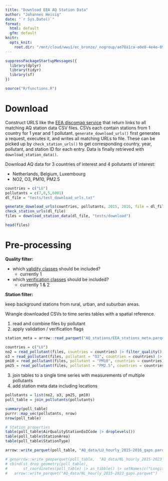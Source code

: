 ```yaml
---
title: "Download EEA AQ Station Data"
author: "Johannes Heisig"
date: "`r Sys.Date()`"
format: 
  html: default
  gfm: default
knitr:
  opts_knit:
    root.dir: "/mnt/cloud/wwu1/ec_bronze/_nogroup/ae78a1ca-a0e8-4e4e-8992-69c34947db65/UseCase_AIRCON"
---
```



```r
suppressPackageStartupMessages({
  library(dplyr)
  library(tidyr)
  library(sf)
})

source("R/functions.R")
```


# Download

Construct URLS like the [EEA discomap service](https://discomap.eea.europa.eu/map/fme/AirQualityExport.htm) that return links to all matching AQ station data CSV files. CSVs each contain stations from 1 country for 1 year and 1 pollutant. `generate_download_urls()` first generates a request, executes it, and writes all matching URLs to file. These can be picked up by `check_station_urls()` to get corresponding country, year, pollutant, and station ID for each entry. Data is finally retrieved with `download_station_data()`.

Download AQ data for 3 countries of interest and 4 pollutants of interest:

- Netherlands, Belgium, Luxembourg
- NO2, O3, PM10, PM2.5

```r
countries = c("LU")
pollutants = c(7,8,5,6001)
dl_file = "tests/test_download_urls.txt"

generate_download_urls(countries, pollutants, 2015, 2016, file = dl_file)
check_station_urls(dl_file)
files = download_station_data(dl_file, "tests/download")  

head(files)
```


# Pre-processing

**Quality filter:**

- which [validity classes](http://dd.eionet.europa.eu/vocabulary/aq/observationvalidity/view) should be included?
    - currently 1
- which [verification classes](http://dd.eionet.europa.eu/vocabulary/aq/observationverification/view) should be included?
    - currently 1 & 2
  
**Station filter:**

keep background stations from rural, urban, and suburban areas.
  
Wrangle downloaded CSVs to time series tables with a spatial reference.

1. read and combine files by pollutant
2. apply validation / verification flags

```r
station_meta = arrow::read_parquet("AQ_stations/EEA_stations_meta.parquet")

countries = c("LU")
no2 = read_pollutant(files, countries = countries) |> filter_quality()
o3 = read_pollutant(files, pollutant = "O3", countries = countries) |> filter_quality()
pm10 = read_pollutant(files, pollutant = "PM10", countries = countries) |> filter_quality()
pm25 = read_pollutant(files, pollutant = "PM2.5", countries = countries) |> filter_quality()
```

3. join tables to a single time series with measurements of multiple pollutants
4. add station meta data including locations

```r
pollutants = list(no2, o3, pm25, pm10)
poll_table = join_pollutants(pollutants)

summary(poll_table)
purrr::map_vec(pollutants, nrow)
nrow(poll_table)

# Station properties
table(poll_table$AirQualityStationEoICode |> droplevels())
table(poll_table$StationArea)
table(poll_table$StationType)

arrow::write_parquet(poll_table, "AQ_data/LU_hourly_2015-2016_gaps.parquet")

# geoarrow::write_geoparquet(poll_table,  "AQ_data/NL_hourly_2015-2023_gaps_sf.parquet")
# cbind(st_drop_geometry(poll_table), 
#       st_coordinates(poll_table) |> as_tibble() |> setNames(c("Longitude","Latitude"))) |> 
#   arrow::write_parquet("AQ_data/NL_hourly_2015-2023_gaps.parquet")
```

